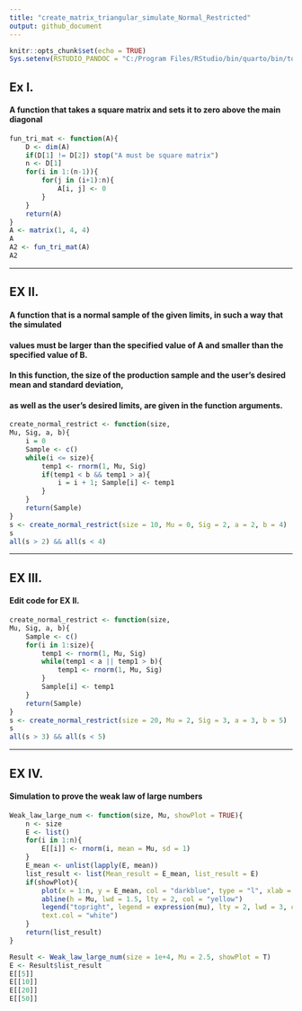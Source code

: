 ```yaml
---
title: "create_matrix_triangular_simulate_Normal_Restricted"
output: github_document
---
```


```r
knitr::opts_chunk$set(echo = TRUE)
Sys.setenv(RSTUDIO_PANDOC = "C:/Program Files/RStudio/bin/quarto/bin/tools")
```

## Ex I.

#### A function that takes a square matrix and sets it to zero above the main diagonal

```r

fun_tri_mat <- function(A){
    D <- dim(A)
    if(D[1] != D[2]) stop("A must be square matrix")
    n <- D[1]
    for(i in 1:(n-1)){
        for(j in (i+1):n){
            A[i, j] <- 0
        }
    }
    return(A)
}
A <- matrix(1, 4, 4)
A
A2 <- fun_tri_mat(A)
A2
```



***



## EX II.

#### A function that is a normal sample of the given limits, in such a way that the simulated 
#### values must be larger than the specified value of A and smaller than the specified value of B. 
#### In this function, the size of the production sample and the user's desired mean and standard deviation, 
#### as well as the user's desired limits, are given in the function arguments.



```r
create_normal_restrict <- function(size, 
Mu, Sig, a, b){
    i = 0
    Sample <- c()
    while(i <= size){
        temp1 <- rnorm(1, Mu, Sig)
        if(temp1 < b && temp1 > a){
            i = i + 1; Sample[i] <- temp1
        }
    }
    return(Sample)
}
s <- create_normal_restrict(size = 10, Mu = 0, Sig = 2, a = 2, b = 4)
s
all(s > 2) && all(s < 4)

```



***


## EX III. 

#### Edit code for EX II.

```r
create_normal_restrict <- function(size, 
Mu, Sig, a, b){
    Sample <- c()
    for(i in 1:size){
        temp1 <- rnorm(1, Mu, Sig)
        while(temp1 < a || temp1 > b){
            temp1 <- rnorm(1, Mu, Sig)
        }
        Sample[i] <- temp1
    }
    return(Sample)
}
s <- create_normal_restrict(size = 20, Mu = 2, Sig = 3, a = 3, b = 5)
s
all(s > 3) && all(s < 5)

```



***


## EX IV. 

#### Simulation to prove the weak law of large numbers

```r

Weak_law_large_num <- function(size, Mu, showPlot = TRUE){
    n <- size
    E <- list()
    for(i in 1:n){
        E[[i]] <- rnorm(i, mean = Mu, sd = 1)
    }
    E_mean <- unlist(lapply(E, mean))
    list_result <- list(Mean_result = E_mean, list_result = E)
    if(showPlot){
        plot(x = 1:n, y = E_mean, col = "darkblue", type = "l", xlab = "size of sample", ylab = "Sample Mean")
        abline(h = Mu, lwd = 1.5, lty = 2, col = "yellow")
        legend("topright", legend = expression(mu), lty = 2, lwd = 3, col = "yellow", bg = "black", cex = 3, 
        text.col = "white")
    }
    return(list_result)
}

Result <- Weak_law_large_num(size = 1e+4, Mu = 2.5, showPlot = T) 
E <- Result$list_result
E[[5]]
E[[10]]
E[[20]]
E[[50]]
```